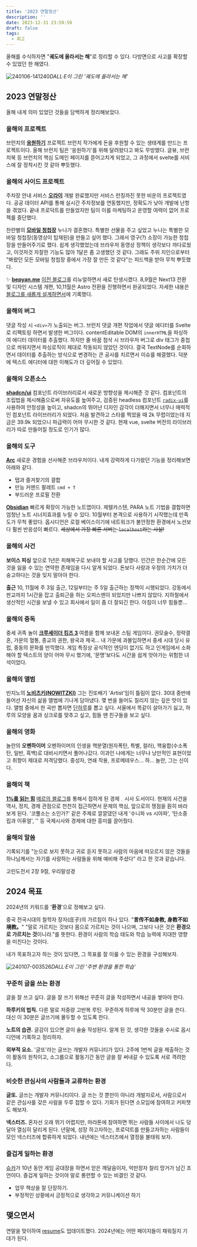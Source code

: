 ```yaml
---
title: '2023 연말정산'
description: ''
date: 2023-12-31 23:59:59
draft: false
tags:
  - 회고
---
```


올해를 수식하자면 "**궤도에 올라서는 해**"로 정리할 수 있다.
다방면으로 사고를 확장할 수 있었던 한 해였다.

![240106-141240](/img/2023-settlement/240106-141240.webp)_DALL·E이 그린 '궤도에 올라서는 해'_

## 2023 연말정산

올해 내게 의미 있었던 것들을 담백하게 정리해보았다.

### 올해의 프로젝트

브런치의 [**응원하기**](https://brunch.co.kr/@brunch/330) 프로젝트
브런치 작가에게 돈을 후원할 수 있는 생태계를 만드는 프로젝트이다. 올해 브런치 팀은 '응원하기'를 위해 달려왔다고 봐도 무방했다. 글뷰, 브런치북 등 브런치의 핵심 도메인 페이지를 뜯어고치게 되었고, 그 과정에서 svelte를 서비스에 잘 정착시킨 것 같아 뿌듯했다.

### 올해의 사이드 프로젝트

주차장 안내 서비스 [**오라이**](https://alright-seven.vercel.app/)
개발 완료했지만 서비스 런칭까진 못한 비운의 프로젝트였다. 공공 데이터 API를 통해 실시간 주차정보를 연동했지만, 정확도가 낮아 개발에 난항을 겪었다. 끝내 프로덕트를 만들었지만 팀이 이를 마케팅하고 운영할 여력이 없어 프로젝를 중단했다.

찬란별의 [**모바일 청첩장**](https://charlan-byul.vercel.app/)
누나가 결혼했다. 특별한 선물을 주고 싶었고 누나는 특별한 모바일 청첩장(동영상이 탑재된)을 만들고 싶어 했다. 그래서 영구(?) 소장이 가능한 청첩장을 만들어주기로 했다. 쉽게 생각했었는데 브라우저 동영상 정책이 생각보다 까다로웠고, 이것저것 자잘한 기능도 많아 1달은 좀 고생했던 것 같다. 그래도 주위 지인으로부터 "봐왔던 모든 모바일 청첩장 중에서 가장 잘 만든 것 같다"는 피드백을 받아 무척 뿌듯했다.

✨ [**bepyan.me**](https://bepyan.me/)
[이전 블로그](https://bepyan.github.io/)를 리뉴얼하면서 새로 탄생시켰다. 8,9월은 Next13 전환 및 디자인 시스템 개편, 10,11월은 Astro 전환을 진행하면서 완공되었다. 자세한 내용은 [블로그를 새롭게 설계하면서](./redesign-blog)에 기록했다.

### 올해의 버그

댓글 작성 시 `<div>`가 노출되는 버그.
브런치 댓글 개편 작업에서 댓글 에디터를 Svelte로 리팩토링 하면서 발생한 버그이다. contentEditable DOM의 `innerHTML`을 파싱하여 에디터 데이터를 추출했다. 하지만 줄 바꿈 첨삭 시 브라우저 버그로 div 태그가 중첩으로 씌워지면서 파싱로직이 제대로 작동되지 않았던 것이다. 결국 TextNode를 순회하면서 데이터를 추출하는 방식으로 변경하는 큰 공사를 치르면서 이슈를 해결했다. 덕분에 텍스트 에디터에 대한 이해도가 더 깊어질 수 있었다.

### 올해의 오픈소스

[**shadcn/ui**](https://github.com/shadcn-ui/ui)
컴포넌트 라이브러리로서 새로운 방향성을 제시해준 것 같다. 컴포넌트의 조립법을 제시해줌으로써 자유도를 높여주고, 검증된 headless 컴포넌트 [`radix-ui`](https://github.com/radix-ui/primitives)를 사용하여 안정성을 높이고, shadcn의 뛰어난 디자인 감각이 더해지면서 너무나 매력적인 컴포넌트 라이브러리가 되었다. 처음 발견하고 스타를 찍었을 때 2k 무렵이었는데 지금은 39.9k 되었으니 파급력이 어마 무시한 것 같다. 현재 vue, svelte 버전의 라이브러리가 따로 만들어질 정도로 인기가 많다.

### 올해의 도구

[**Arc**](https://arc.net/)
새로운 경험을 선사해준 브라우저이다. 내게 강력하게 다가왔던 기능을 정리해보면 아래와 같다.

- 탭과 즐겨찾기의 결합
- 만능 커맨드 팔레트 `cmd + T`
- 부드러운 프로필 전환

[**Obsidian**](https://obsidian.md/)
빠르게 확장이 가능한 노트앱이다. 제텔카스텐, PARA 노트 기법을 결합하면 엄청난 노트 시너지효과를 누릴 수 있다. 10월부터 본격으로 사용하기 시작했는데 만족도가 무척 좋았다. 옵시디언은 로컬 베이스이기에 네트워크가 불안정한 환경에서 노션보다 훨씬 반응성이 빠르다. ~~세상에서 가장 빠른 서버는 `localhost`라는 사실!~~

### 올해의 사건

**보이스 피싱**
앞으로 1년은 피해복구로 보내야 할 사고를 당했다. 인간은 한순간에 모든 것을 잃을 수 있는 연약한 존재임을 다시 알게 되었다. 돈보다 사랑과 우정의 가치가 더 숭고하다는 것을 잊지 말아야 한다.

**출근**
10, 11월에 주 3일 출근, 12일부터는 주 5일 출근하는 정책이 시행되었다. 강동에서 판교까지 1시간을 잡고 출퇴근을 하는 오피스맨이 되었지만 나쁘지 않았다. 지하철에서 생산적인 시간을 보낼 수 있고 회사에서 일이 좀 더 잘되긴 한다. 아침이 너무 힘들뿐...

### 올해의 중독

중세 귀족 놀이 [**크루세이더 킹즈 3**](https://store.steampowered.com/app/1158310/Crusader_Kings_III/?l=koreana)
여름을 함께 보내온 스팀 게임이다. 권모술수, 정략결혼, 가문의 혈통, 종교의 권한, 왕국과 제국... 내 가문에 과몰입하면서 중세 시대 당시 유럽, 중동의 문화를 만끽했다. 게임 특징상 공식적인 엔딩이 없기도 하고 인게임에서 소화해야 할 텍스트의 양이 어마 무시 했기에, '문명'보다도 시간을 쉽게 앗아가는 위험한 녀석이었다.

### 올해의 앨범

빈지노의 [**노비츠키(NOWITZKI)**](https://www.youtube.com/watch?v=Y3HehiGvRw0&pp=ygUM64W467mE7Lig7YKk)
그는 진또배기 'Artist'임이 틀림이 없다. 30대 중반에 들어선 자신의 삶을 앨범에 기나게 담아냈다. 몇 번을 들어도 질리지 않는 깊은 맛이 있다. 앨범 중에서 한 곡만 뽑자면 [단하루](https://youtu.be/mJ2Cc3dEvK4?si=liycT8h9XZmFA225)를 뽑고 싶다. 서울에서 똑같이 살아가기 싫고, 하루의 모양을 꿈과 싱크로를 맞추고 싶고, 힘들 땐 친구들을 보고 싶다.

### 올해의 영화

놀란의 **오펜하이머**
오펜하이머의 인생을 핵분열(원자폭탄, 특별, 컬러), 핵융합(수소폭탄, 일반, 흑백)로 대비시키면서 풀어나갔다. 이과인 나에게는 너무나 낭만적인 표현이었고 취향이 제대로 저격당했다. 중성자, 연쇄 작용, 프로메테우스... 하... 놀란, 그는 신이다.

### 올해의 책

[**1%를 읽는 힘**](https://product.kyobobook.co.kr/detail/S000208590459)
[메르의 블로그](https://blog.naver.com/ranto28)를 통해서 접하게 된 경제﹒시사 도서이다. 현재의 사건을 역사, 정치, 경제 관점으로 천천히 접근하면서 문제의 핵심, 앞으로의 쟁점을 훤히 바라보게 된다.
'코뿔소는 소인가?' 같은 주제로 깔깔댔던 내게 '수니파 vs 시아파', '탄소중립과 이퓨얼', '' 등 국제시사와 경제에 대한 흥미를 끌어줬다.

### 올해의 말씀

기록되기를 "눈으로 보지 못하고 귀로 듣지 못하고 사람의 마음에 떠오르지 않은 것들을 하나님께서는 자기를 사랑하는 사람들을 위해 예비해 주셨다" 라고 한 것과 같습니다.

고린도전서 2장 9절, 우리말성경

## 2024 목표

2024년의 키워드를 '**환경**'으로 정해보고 싶다.

중국 전국시대의 철학자 장자(庄子)의 가르침이 하나 있다.
"**言传不如身教, 身教不如境教。**"
"말로 가르치는 것보다 몸으로 가르치는 것이 나으며, 그보다 나은 것은 **환경으로 가르치는 것**이니라."를 뜻한다. 환경이 사람의 학습 태도와 학습 능력에 지대한 영향을 미친다는 것이다.

내가 목표하고자 하는 것이 있다면, 그 목표를 잘 이룰 수 있는 환경을 구성해보자.

![240107-003526](/img/2023-settlement/240107-003526.webp)_DALL·E이 그린 '주변 환경을 통한 학습'_

### 꾸준히 글을 쓰는 환경

글을 잘 쓰고 싶다. 글을 잘 쓰기 위해선 꾸준히 글을 작성하면서 내공을 쌓아야 한다.

**하루키의 법칙.**
다른 말로 저중량 고반복 루틴. 꾸준하게 하루에 딱 30분만 글을 쓴다. 대신 이 30분은 글쓰기에 몰두할 수 있도록 한다.

**노트의 습관.**
글감이 있으면 글이 술술 작성된다. 알게 된 것, 생각한 것들을 수시로 옵시디언에 기록하고 정리하자.

**외부적 요소.**
'글또'라는 글쓰는 개발자 커뮤니티가 있다. 2주에 1번씩 글을 제출하는 것이 활동의 원칙이고, 소그룹으로 활동기간 동안 글을 잘 써내갈 수 있도록 서로 격려한다.

### 비슷한 관심사의 사람들과 교류하는 환경

**글또.**
글쓰는 개발자 커뮤니티이다. 글 쓰는 것 뿐만이 아니라 개발자로서, 사람으로서 같은 관심사를 갖은 사람을 두루 접할 수 있다. 기회가 된다면 소모임에 참여하고 커피챗도 해보자.

**넥스터즈.**
혼자선 오래 뛰기 어렵지만, 마라톤에 참여하면 뛰는 사람들 사이에서 나도 덩달아 열심히 달리게 된다. 년말에, 성장 하고자하는, 프로덕트를 만들고자하는 사람들이 모인 넥스터즈에 합류하게 되었다. 내년에는 넥스터즈에서 열정을 불태워 보자.

### 즐겁게 일하는 환경

[슈카](https://youtu.be/VwaOd7hH5RU?si=8r7GW-rZ1IKxnYjZ)가 10년 동안 게임 공대장을 하면서 얻은 깨달음이자, 억만장자 찰리 망거가 남긴 조언이다. 즐겁게 일하는 것이야 말로 롱런할 수 있는 비결인 것 같다.

- 업무 책상을 잘 단장하기.
- 부정적인 상황에서 긍정적으로 생각하고 커뮤니케이션 하기

## 맺으면서

연말을 맞이하여 [resume](https://bepyan.notion.site/Frontend-Engineer-69fd245161734c1793e8df78dffe705c?pvs=4)도 업데이트했다.
2024년에는 어떤 페이지들이 채워질지 기대가 된다.
